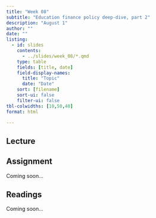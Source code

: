 ```yaml
---
title: "Week 08"
subtitle: "Education finance policy deep-dive, part 2"
description: "August 1"
author: ""
date: ""
listing:
  - id: slides
    contents:
      - ../slides/week_08/*.qmd
    type: table
    fields: [title, date]
    field-display-names:
      title: "Topic"
      date: "Date"
    sort: [filename]
    sort-ui: false
    filter-ui: false
tbl-colwidths: [10,50,40]
format: html

---
```


## Lecture

::: {#slides}
:::

## Assignment

Coming soon...

## Readings

Coming soon...

